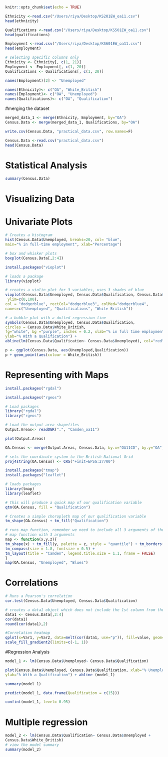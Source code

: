 ```r
knitr::opts_chunk$set(echo = TRUE)
```
```r
Ethnicity <-read.csv("/Users/riya/Desktop/KS201EW_oa11.csv")
head(ethnicity)
```
```r
Qualifications <-read.csv("/Users/riya/Desktop/KS501EW_oa11.csv")
head(qualifications)
```
```r
Employment <-read.csv("/Users/riya/Desktop/KS601EW_oa11.csv")
head(employment)
```
```r
# selecting specific columns only
Ethnicity <- Ethnicity[, c(1, 21)]
Employment <- Employment[, c(1, 20)]
Qualifications <- Qualifications[, c(1, 20)]
```

```r
names(Employment)[2] <- "Unemployed"
```

```r
names(Ethnicity)<- c("OA", "White_British")
names(Employment)<- c("OA", "Unemployed")
names(Qualifications)<- c("OA", "Qualification")
```

#merging the dataset
```r
merged_data_1 <- merge(Ethnicity, Employment, by="OA")
Census.Data <- merge(merged_data_1, Qualifications, by="OA")
```

```r
write.csv(Census.Data, "practical_data.csv", row.names=F)
```
```r
Census.Data <-read.csv("practical_data.csv")
head(Census.Data)
```

# Statistical Analysis
```r
summary(Census.Data)
```

# Visualizing Data

# Univariate Plots

```r
# Creates a histogram
hist(Census.Data$Unemployed, breaks=20, col= "blue",
main="% in full-time employment", xlab="Percentage")
```

```r
# box and whisker plots
boxplot(Census.Data[,2:4])
```
```r
install.packages("vioplot")
```

```r
# loads a package
library(vioplot)
```
```r
# creates a violin plot for 3 variables, uses 3 shades of blue
vioplot(Census.Data$Unemployed, Census.Data$Qualification, Census.Data$White_British,
 ylim=c(0,100),
col = "dodgerblue", rectCol="dodgerblue3", colMed="dodgerblue4",
names=c("Unemployed", "Qualifications", "White British"))
```
```r
# a bubble plot with a dotted regression line
symbols(Census.Data$Unemployed, Census.Data$Qualification,
circles = Census.Data$White_British,
fg="white", bg ="purple", inches = 0.2, xlab="% in full time employmented",
ylab="% With a Qualification") +
abline(lm(Census.Data$Qualification~ Census.Data$Unemployed), col="red", lwd=2, lty=2)
```

```r
p <- ggplot(Census.Data, aes(Unemployed,Qualification))
p + geom_point(aes(colour = White_British))
```

# Representing with Maps

```r
install.packages("rgdal")
```
```r
install.packages("rgeos")
```
```r
# Load packages
library("rgdal")
library("rgeos")
```

```r
# Load the output area shapefiles
Output.Areas<- readOGR(".", "Camden_oa11")
```

```r
plot(Output.Areas)
```

```r
OA.Census <- merge(Output.Areas, Census.Data, by.x="OA11CD", by.y="OA")
```

```r
# sets the coordinate system to the British National Grid
proj4string(OA.Census) <- CRS("+init=EPSG:27700")
```

```r
install.packages("tmap")
install.packages("leaflet")
```
```r
# loads packages
library(tmap)
library(leaflet)
```
```r
# this will produce a quick map of our qualification variable
qtm(OA.Census, fill = "Qualification")
```

```r
# Creates a simple choropleth map of our qualification variable
tm_shape(OA.Census) + tm_fill("Qualification")
```
```r
# runs map function, remember we need to include all 3 arguments of the function
# map function with 3 arguments
map <- function(x,y,z){
tm_shape(x) + tm_fill(y, palette = z, style = "quantile") + tm_borders(alpha=.4) +
tm_compass(size = 1.8, fontsize = 0.5) +
tm_layout(title = "Camden", legend.title.size = 1.1, frame = FALSE)
}
map(OA.Census, "Unemployed", "Blues")
```

# Correlations


```r
# Runs a Pearson's correlation
cor.test(Census.Data$Unemployed, Census.Data$Qualification)
```

```r
# creates a data1 object which does not include the 1st column from the original data
data1 <- Census.Data[,2:4]
cor(data1)
round(cor(data1),2)
```

```r
#Correlation heatmap
qplot(x=Var1, y=Var2, data=melt(cor(data1, use="p")), fill=value, geom="tile") +
scale_fill_gradient2(limits=c(-1, 1))
```

#Regression Analysis

```r
model_1 <- lm(Census.Data$Unemployed~ Census.Data$Qualification)
```

```r
plot(Census.Data$Unemployed, Census.Data$Qualification, xlab="% Unemployed",
ylab="% With a Qualification") + abline (model_1)
```
```r
summary(model_1)
```

```r
predict(model_1, data.frame(Qualification = c(15)))
```

```r
confint(model_1, level= 0.95)
```

# Multiple regression

```r
model_2 <- lm(Census.Data$Qualification~ Census.Data$Unemployed +
Census.Data$White_British)
# view the model summary
summary(model_2)

```

